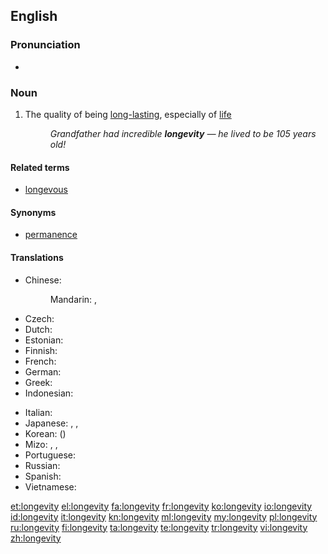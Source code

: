 ==English==

===Pronunciation===
* {{IPA|/lɒnˈdʒɛ.vɪ.ti/}}

===Noun===
{{en-noun|longevities}}

# The quality of being [[long-lasting]], especially of [[life]]
#: ''Grandfather had incredible '''longevity''' &mdash; he lived to be 105 years old!''

====Related terms====
* [[longevous]]

====Synonyms====
* [[permanence]]

====Translations====
{{trans-top|the quality of being long-lasting, especially of life}}
* Chinese:
*: Mandarin: {{t-|cmn|長壽|sc=Hani}}, {{t-|cmn|长寿|tr=chángshòu|sc=Hani}}
* Czech: {{t-|cs|dlouhověkost|f}}
* Dutch: {{t+|nl|levensduur|m}}
* Estonian: {{t-|et|pikaealisus}}
* Finnish: {{t-|fi|pitkäikäisyys}}
* French: {{t|fr|longévité|f}}
* German: {{t-|de|Langlebigkeit|f}}
* Greek: {{t+|el|μακροζωία|f|tr=makrozoía}}
* Indonesian: {{t+|id|panjang umur}}
{{trans-mid}}
* Italian: {{t-|it|longevità}}
* Japanese: {{t+|ja|寿命|tr=じゅみょう, jumyō|sc=Jpan}}, {{t+|ja|長寿|tr=ちょうじゅ, chōju|sc=Jpan}}, {{t-|ja|不老不死|tr=ふろうふし, furōfushi|sc=Jpan}}
* Korean: {{t+|ko|장수|tr=jangsu|sc=Kore}} ({{t+|ko|長壽|sc=Kore}})
* Mizo: {{tø|lus|damreina}}, {{tø|lus|daihreina}}, {{tø|lus|tlona}}
* Portuguese: {{t-|pt|longevidade|f}}
* Russian: {{t+|ru|долголетие|n|sc=Cyrl|tr=dolgolétije|alt=долголе́тие}}
* Spanish: {{t+|es|longevidad|f}}
* Vietnamese: {{t-|vi|sống lâu|alt=sự sống lâu}}
{{trans-bottom}}

[[et:longevity]]
[[el:longevity]]
[[fa:longevity]]
[[fr:longevity]]
[[ko:longevity]]
[[io:longevity]]
[[id:longevity]]
[[it:longevity]]
[[kn:longevity]]
[[ml:longevity]]
[[my:longevity]]
[[pl:longevity]]
[[ru:longevity]]
[[fi:longevity]]
[[ta:longevity]]
[[te:longevity]]
[[tr:longevity]]
[[vi:longevity]]
[[zh:longevity]]
